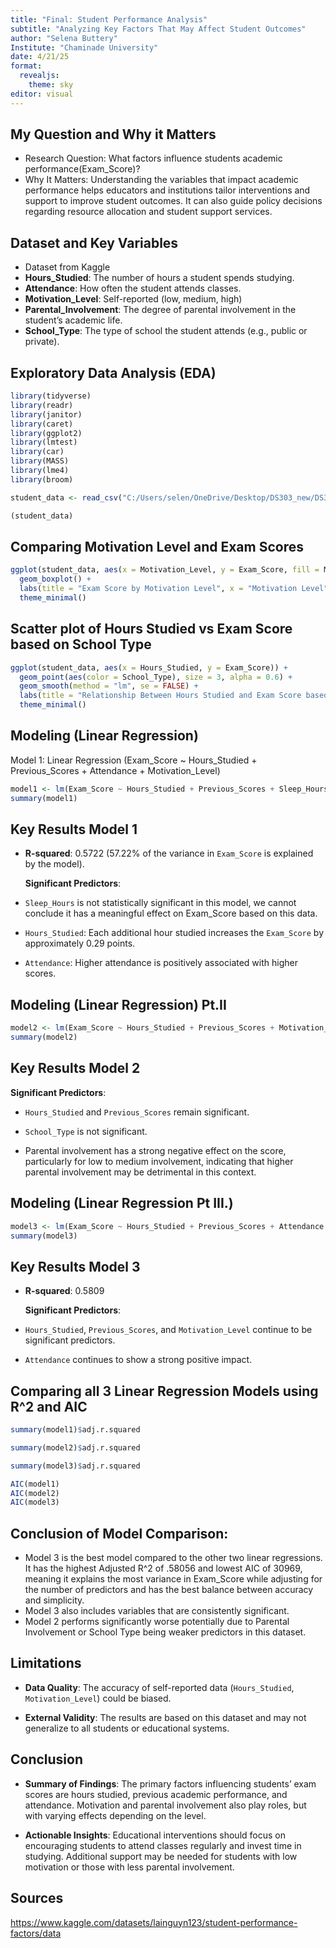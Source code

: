 ```yaml
---
title: "Final: Student Performance Analysis"
subtitle: "Analyzing Key Factors That May Affect Student Outcomes"
author: "Selena Buttery"
Institute: "Chaminade University"
date: 4/21/25
format:
  revealjs:
    theme: sky
editor: visual
---
```


## My Question and Why it Matters

-   Research Question: What factors influence students academic performance(Exam_Score)?
-   Why It Matters: Understanding the variables that impact academic performance helps educators and institutions tailor interventions and support to improve student outcomes. It can also guide policy decisions regarding resource allocation and student support services.

## Dataset and Key Variables

-   Dataset from Kaggle
-   **Hours_Studied**: The number of hours a student spends studying.
-   **Attendance**: How often the student attends classes.
-   **Motivation_Level**: Self-reported (low, medium, high)
-   **Parental_Involvement**: The degree of parental involvement in the student’s academic life.
-   **School_Type**: The type of school the student attends (e.g., public or private).

## Exploratory Data Analysis (EDA)

```r
library(tidyverse)
library(readr)
library(janitor)
library(caret)
library(ggplot2)
library(lmtest)
library(car)
library(MASS)
library(lme4)
library(broom)

student_data <- read_csv("C:/Users/selen/OneDrive/Desktop/DS303_new/DS303_SP25.2/StudentPerformanceFactors.csv")

(student_data)
```

## Comparing Motivation Level and Exam Scores

```r
ggplot(student_data, aes(x = Motivation_Level, y = Exam_Score, fill = Motivation_Level)) +
  geom_boxplot() +
  labs(title = "Exam Score by Motivation Level", x = "Motivation Level", y = "Exam Score") +
  theme_minimal()
```

## Scatter plot of Hours Studied vs Exam Score based on School Type

```r
ggplot(student_data, aes(x = Hours_Studied, y = Exam_Score)) +
  geom_point(aes(color = School_Type), size = 3, alpha = 0.6) +
  geom_smooth(method = "lm", se = FALSE) +
  labs(title = "Relationship Between Hours Studied and Exam Score based on School Type") +
  theme_minimal()
```

## Modeling (Linear Regression)

Model 1: Linear Regression (Exam_Score \~ Hours_Studied + Previous_Scores + Attendance + Motivation_Level)

```r
model1 <- lm(Exam_Score ~ Hours_Studied + Previous_Scores + Sleep_Hours + Attendance, data = student_data)
summary(model1)
```

## Key Results Model 1

-   **R-squared**: 0.5722 (57.22% of the variance in `Exam_Score` is explained by the model).

    **Significant Predictors**:

-   `Sleep_Hours` is not statistically significant in this model, we cannot conclude it has a meaningful effect on Exam_Score based on this data.

-   `Hours_Studied`: Each additional hour studied increases the `Exam_Score` by approximately 0.29 points.

-   `Attendance`: Higher attendance is positively associated with higher scores.

## Modeling (Linear Regression) Pt.II

```r
model2 <- lm(Exam_Score ~ Hours_Studied + Previous_Scores + Motivation_Level + Parental_Involvement + School_Type, data = student_data)
summary(model2)
```

## Key Results Model 2

**Significant Predictors**:

-   `Hours_Studied` and `Previous_Scores` remain significant.

-   `School_Type` is not significant.

-   Parental involvement has a strong negative effect on the score, particularly for low to medium involvement, indicating that higher parental involvement may be detrimental in this context.

## Modeling (Linear Regression Pt III.)

```r
model3 <- lm(Exam_Score ~ Hours_Studied + Previous_Scores + Attendance + Motivation_Level, data = student_data)
summary(model3)
```

## Key Results Model 3

-   **R-squared**: 0.5809

    **Significant Predictors**:

-   `Hours_Studied`, `Previous_Scores`, and `Motivation_Level` continue to be significant predictors.

-   `Attendance` continues to show a strong positive impact.

## Comparing all 3 Linear Regression Models using R\^2 and AIC

```r
summary(model1)$adj.r.squared

summary(model2)$adj.r.squared

summary(model3)$adj.r.squared

AIC(model1)
AIC(model2)
AIC(model3)
```

## Conclusion of Model Comparison:

-   Model 3 is the best model compared to the other two linear regressions. It has the highest Adjusted R\^2 of .58056 and lowest AIC of 30969, meaning it explains the most variance in Exam_Score while adjusting for the number of predictors and has the best balance between accuracy and simplicity.
-   Model 3 also includes variables that are consistently significant.
-   Model 2 performs significantly worse potentially due to Parental Involvement or School Type being weaker predictors in this dataset.

## Limitations

-   **Data Quality**: The accuracy of self-reported data (`Hours_Studied`, `Motivation_Level`) could be biased.

-   **External Validity**: The results are based on this dataset and may not generalize to all students or educational systems.

## Conclusion

-   **Summary of Findings**: The primary factors influencing students' exam scores are hours studied, previous academic performance, and attendance. Motivation and parental involvement also play roles, but with varying effects depending on the level.

-   **Actionable Insights**: Educational interventions should focus on encouraging students to attend classes regularly and invest time in studying. Additional support may be needed for students with low motivation or those with less parental involvement.

## Sources

<https://www.kaggle.com/datasets/lainguyn123/student-performance-factors/data>
